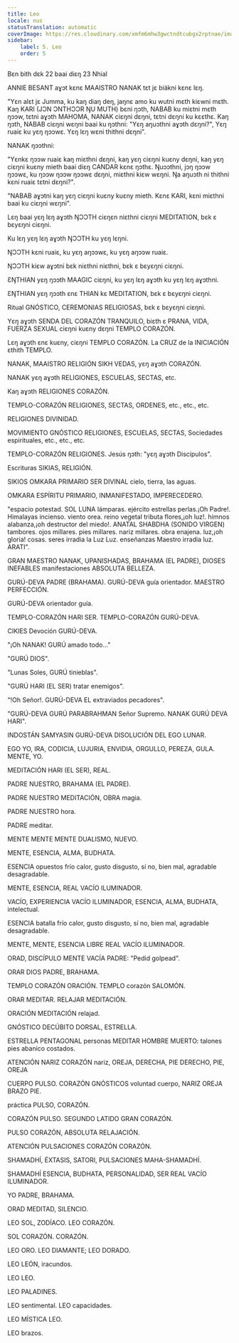 ```yaml
---
title: Leo
locale: nus
statusTranslation: automatic
coverImage: https://res.cloudinary.com/xmfm6mhw3gwctndtcubgx2rptnae/image/upload/v1741354450/small_cover_tratado_esoterico_de_astrologia_hermetica_6210a35442.webp
sidebar:
    label: 5. Leo
    order: 5
---
```

Bɛn bith dɛk 22 baai diɛŋ 23 Nhial

ANNIE BESANT aɣɔt kɛnɛ MAAISTRO NANAK tɛt jɛ biäkni kɛnɛ lɛŋ.

"Yɛn alɛt jɛ Jumma, ku kaŋ diaŋ deŋ, jaŋnɛ amo ku wutni mɛth kiɛwni mɛth. Kaŋ KARI (JƆN ƆNTHƆƆR ŊU MUTH) bɛni ŋɔth, NABAB ku miɛtni mɛth ŋɔɔw, tɛtni aɣɔth MAHOMA, NANAK ciɛŋni dɛŋni, tɛtni dɛŋni ku kɛɛthɛ. Kaŋ ŋɔth, NABAB ciɛŋni wɛŋni baai ku ŋɔthni: "Yɛŋ aŋuɔthni aɣɔth dɛŋni?", Yɛŋ ruaiɛ ku yɛŋ ŋɔɔwɛ. Yɛŋ lɛŋ wɛni thithni dɛŋni".

NANAK ŋɔɔthni:

"Yɛnkɛ ŋɔɔw ruaiɛ kaŋ miɛthni dɛŋni, kaŋ yɛŋ ciɛŋni kuɛny dɛŋni, kaŋ yɛŋ ciɛŋni kuɛny mieth baai diɛŋ CANDAR kɛnɛ ŋɔthɛ. Ŋuɔɔthni, jɔŋ ŋɔɔw ŋɔɔwɛ, ku ŋɔɔw ŋɔɔw ŋɔɔwɛ dɛŋni, miɛthni kiɛw wɛŋni. Ŋa aŋuɔth ni thithni kɛni ruaiɛ tɛtni dɛŋni?".

"NABAB aɣɔtni kaŋ yɛŋ ciɛŋni kuɛny kuɛny mieth. Kɛnɛ KARI, kɛni miɛthni baai ku ciɛŋni wɛŋni".

Lɛŋ baai yɛŋ lɛŋ aɣɔth ŊƆƆTH ciɛŋɛn niɛthni ciɛŋni MEDITATION, bɛk ɛ bɛyɛŋni ciɛŋni.

Ku lɛŋ yɛŋ lɛŋ aɣɔth ŊƆƆTH ku yɛŋ lɛŋni.

ŊƆƆTH kɛni ruaiɛ, ku yɛŋ aŋɔɔwɛ, ku yɛŋ aŋɔɔw ruaiɛ.

ŊƆƆTH kiɛw aɣɔtni bɛk niɛthni niɛthni, bɛk ɛ bɛyɛŋni ciɛŋni.

ƐŊTHIAN yɛŋ ŋɔɔth MAAGIC ciɛŋni, ku yɛŋ lɛŋ aɣɔth ku yɛŋ lɛŋ aɣɔthni.

ƐŊTHIAN yɛŋ ŋɔɔth ɛnɛ THIAN kɛ MEDITATION, bɛk ɛ bɛyɛŋni ciɛŋni.

Ritual GNÓSTICO, CEREMONIAS RELIGIOSAS, bɛk ɛ bɛyɛŋni ciɛŋni.

Yɛŋ aɣɔth SENDA DEL CORAZÓN TRANQUILO, biɛth ɛ PRANA, VIDA, FUERZA SEXUAL ciɛŋni kuɛny dɛŋni TEMPLO CORAZÓN.

Lɛŋ aɣɔth ɛnɛ kuɛny, ciɛŋni TEMPLO CORAZÓN. La CRUZ de la INICIACIÓN ɛthith TEMPLO.

NANAK, MAAISTRO RELIGIÓN SIKH VEDAS, yɛŋ aɣɔth CORAZÓN.

NANAK yɛŋ aɣɔth RELIGIONES, ESCUELAS, SECTAS, etc.

Kaŋ aɣɔth RELIGIONES CORAZÓN.

TEMPLO-CORAZÓN RELIGIONES, SECTAS, ORDENES, etc., etc., etc.

RELIGIONES DIVINIDAD.

MOVIMIENTO GNÓSTICO RELIGIONES, ESCUELAS, SECTAS, Sociedades espirituales, etc., etc., etc.

TEMPLO-CORAZÓN RELIGIONES. Jesús ŋɔth: "yɛŋ aɣɔth Discípulos".

Escrituras SIKIAS, RELIGIÓN.

SIKIOS OMKARA PRIMARIO SER DIVINAL cielo, tierra, las aguas.

OMKARA ESPÍRITU PRIMARIO, INMANIFESTADO, IMPERECEDERO.

"espacio potestad. SOL LUNA lámparas. ejército estrellas perlas.¡Oh Padre!. Himalayas incienso. viento orea. reino vegetal tributa flores,¡oh luz!. himnos alabanza,¡oh destructor del miedo!. ANATAL SHABDHA (SONIDO VIRGEN) tambores. ojos millares. pies millares. nariz millares. obra enajena. luz,¡oh gloria! cosas. seres irradia la Luz Luz. enseñanzas Maestro irradia luz. ARATI".

GRAN MAESTRO NANAK, UPANISHADAS, BRAHAMA (EL PADRE), DIOSES INEFABLES manifestaciones ABSOLUTA BELLEZA.

GURÚ-DEVA PADRE (BRAHAMA). GURÚ-DEVA guía orientador. MAESTRO PERFECCIÓN.

GURÚ-DEVA orientador guía.

TEMPLO-CORAZÓN HARI SER. TEMPLO-CORAZÓN GURÚ-DEVA.

CIKIES Devoción GURÚ-DEVA.

"¡Oh NANAK! GURÚ amado todo..."

"GURÚ DIOS".

"Lunas Soles, GURÚ tinieblas".

"GURÚ HARI (EL SER) tratar enemigos".

"!Oh Señor!. GURÚ-DEVA EL extraviados pecadores".

"GURÚ-DEVA GURÚ PARABRAHMAN Señor Supremo. NANAK GURÚ DEVA HARI".

INDOSTÁN SAMYASIN GURÚ-DEVA DISOLUCIÓN DEL EGO LUNAR.

EGO YO, IRA, CODICIA, LUJURIA, ENVIDIA, ORGULLO, PEREZA, GULA. MENTE, YO.

MEDITACIÓN HARI (EL SER), REAL.

PADRE NUESTRO, BRAHAMA (EL PADRE).

PADRE NUESTRO MEDITACIÓN, OBRA magia.

PADRE NUESTRO hora.

PADRE meditar.

MENTE MENTE MENTE DUALISMO, NUEVO.

MENTE, ESENCIA, ALMA, BUDHATA.

ESENCIA opuestos frío calor, gusto disgusto, sí no, bien mal, agradable desagradable.

MENTE, ESENCIA, REAL VACÍO ILUMINADOR.

VACÍO, EXPERIENCIA VACÍO ILUMINADOR, ESENCIA, ALMA, BUDHATA, intelectual.

ESENCIA batalla frío calor, gusto disgusto, sí no, bien mal, agradable desagradable.

MENTE, MENTE, ESENCIA LIBRE REAL VACÍO ILUMINADOR.

ORAD, DISCÍPULO MENTE VACÍA PADRE: "Pedid golpead".

ORAR DIOS PADRE, BRAHAMA.

TEMPLO CORAZÓN ORACIÓN. TEMPLO corazón SALOMÓN.

ORAR MEDITAR. RELAJAR MEDITACIÓN.

ORACIÓN MEDITACIÓN relajad.

GNÓSTICO DECÚBITO DORSAL, ESTRELLA.

ESTRELLA PENTAGONAL personas MEDITAR HOMBRE MUERTO: talones pies abanico costados.

ATENCIÓN NARIZ CORAZÓN nariz, OREJA, DERECHA, PIE DERECHO, PIE, OREJA

CUERPO PULSO. CORAZÓN GNÓSTICOS voluntad cuerpo, NARIZ OREJA BRAZO PIE.

práctica PULSO, CORAZÓN.

CORAZÓN PULSO. SEGUNDO LATIDO GRAN CORAZÓN.

PULSO CORAZÓN, ABSOLUTA RELAJACIÓN.

ATENCIÓN PULSACIONES CORAZÓN CORAZÓN.

SHAMADHÍ, ÉXTASIS, SATORI, PULSACIONES MAHA-SHAMADHÍ.

SHAMADHÍ ESENCIA, BUDHATA, PERSONALIDAD, SER REAL VACÍO ILUMINADOR.

YO PADRE, BRAHAMA.

ORAD MEDITAD, SILENCIO.

LEO SOL, ZODÍACO. LEO CORAZÓN.

SOL CORAZÓN. CORAZÓN.

LEO ORO. LEO DIAMANTE; LEO DORADO.

LEO LEÓN, iracundos.

LEO LEO.

LEO PALADINES.

LEO sentimental. LEO capacidades.

LEO MÍSTICA LEO.

LEO brazos.

